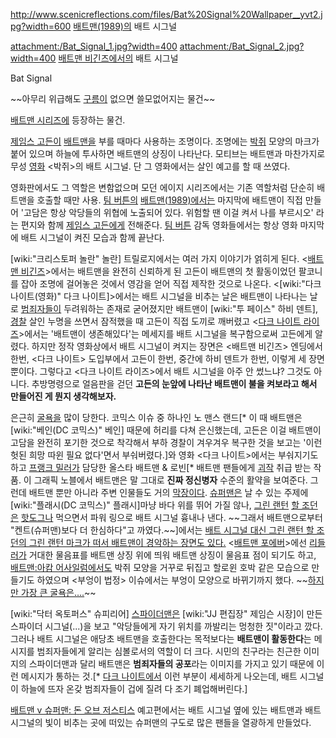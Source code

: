 http://www.scenicreflections.com/files/Bat%20Signal%20Wallpaper__yvt2.jpg?width=600
[[배트맨(1989)]]의 배트 시그널

attachment:/Bat_Signal_1.jpg?width=400
attachment:/Bat_Signal_2.jpg?width=400
[[배트맨 비긴즈]]에서의 배트 시그널

Bat Signal

~~아무리 위급해도 [[구름]]이 없으면 쓸모없어지는 물건~~

[[배트맨 시리즈]]에 등장하는 물건.

[[제임스 고든]]이 [[배트맨]]을 부를 때마다 사용하는 조명이다. 조명에는 [[박쥐]] 모양의 마크가 붙어 있으며 하늘에 투사하면 배트맨의 상징이 나타난다. 모티브는 배트맨과 마찬가지로 무성 [[영화]] <박쥐>의 배트 시그널. 단 그 영화에서는 살인 예고를 할 때 쓰였다.

영화판에서도 그 역할은 변함없으며 모던 에이지 시리즈에서는 기존 역할처럼 단순히 배트맨을 호출할 때만 사용. [[팀 버튼]]의 [[배트맨(1989)]]에서는 마지막에 배트맨이 직접 만들어 '고담은 항상 악당들의 위협에 노출되어 있다. 위험할 땐 이걸 켜서 나를 부르시오' 라는 편지와 함께 [[제임스 고든]]에게 전해준다. [[팀 버튼]] 감독 영화들에서는 항상 영화 마지막에 배트 시그널이 켜진 모습과 함께 끝난다.

[wiki:"크리스토퍼 놀란" 놀란] 트릴로지에서는 여러 가지 이야기가 얽히게 된다. <[[배트맨 비긴즈]]>에서는 배트맨을 완전히 신뢰하게 된 고든이 배트맨의 첫 활동이었던 팔코니를 잡아 조명에 걸어놓은 것에서 영감을 얻어 직접 제작한 것으로 나온다. <[wiki:"다크 나이트(영화)" 다크 나이트]>에서는 배트 시그널을 비추는 날은 배트맨이 나타나는 날로 [[범죄자]]들이 두려워하는 존재로 굳어졌지만 배트맨이 [wiki:"투 페이스" 하비 덴트], [[경찰]] 살인 누명을 쓰면서 잠적했을 때 고든이 직접 도끼로 깨버렸고 <[[다크 나이트 라이즈]]>에서는 '배트맨이 생존해있다'는 메세지를 배트 시그널을 복구함으로써 고든에게 알렸다. 하지만 정작 영화상에서 배트 시그널이 켜지는 장면은 <배트맨 비긴즈> 엔딩에서 한번, <다크 나이트> 도입부에서 고든이 한번, 중간에 하비 덴트가 한번, 이렇게 세 장면 뿐이다. 그렇다고 <다크 나이트 라이즈>에서 배트 시그널을 아주 안 썼느냐? 그것도 아니다. 추방명령으로 얼음판을 걷던 '''고든의 눈앞에 나타난 배트맨이 불을 켜보라고 해서 만들어진 게 뭔지 생각해보자.'''

은근히 [[굴욕]]을 많이 당한다. 코믹스 이슈 중 하나인 노 맨스 랜드[* 이 때 배트맨은 [wiki:"베인(DC 코믹스)" 베인] 때문에 허리를 다쳐 은신했는데, 고든은 이걸 배트맨이 고담을 완전히 포기한 것으로 착각해서 부하 경찰이 겨우겨우 복구한 것을 보고는 '이런 헛된 희망 따윈 필요 없다'면서 부숴버렸다.]와 영화 <다크 나이트>에서는 부숴지기도 하고 [[프랭크 밀러]]가 담당한 올스타 배트맨 & 로빈[* 배트맨 팬들에게 [[괴작]] 취급 받는 작품. 이 그래픽 노블에서 배트맨은 말 그대로 '''진짜 정신병자''' 수준의 활약을 보여준다. 그런데 배트맨 뿐만 아니라 주변 인물들도 거의 [[막장]]이다. [[슈퍼맨]]은 날 수 있는 주제에 [wiki:"플래시(DC 코믹스)" 플래시]마냥 바다 위를 뛰어 가질 않나, [[그린 랜턴]] [[할 조던]]은 [[핫도그]]나 먹으면서 파워 링으로 배트 시그널 흉내나 낸다. ~~그래서 배트맨으로부터 "켄트(슈퍼맨)보다 더 한심하다"고 까였다.~~]에서는 [http://robocop6956.blog.me/30101119059 배트 시그널 대신 그린 랜턴 할 조던의 그린 랜턴 마크가 떠서 배트맨이 경악하는 장면도 있다.] <[[배트맨 포에버]]>에선 [[리들러]]가 거대한 물음표를 배트맨 상징 위에 띄워 배트맨 상징이 물음표 점이 되기도 하고, [[배트맨:아캄 어사일럼]]에서도 박쥐 모양을 거꾸로 뒤집고 할로윈 호박 같은 모습으로 만들기도 하였으며 <부엉이 법정> 이슈에서는 부엉이 모양으로 바뀌기까지 했다. ~~[http://www.nerdsraging.com/2012/08/23/superman-hijacks-the-bat-signal/ 하지만 가장 큰 굴욕은….]~~

[wiki:"닥터 옥토퍼스" 슈피리어] [[스파이더맨]]은 [wiki:"JJ 편집장" 제임슨 시장]이 만든 스파이더 시그널(...)을 보고 "악당들에게 자기 위치를 까발리는 멍청한 짓"이라고 깠다. 그러나 배트 시그널은 애당초 배트맨을 호출한다는 목적보다는 '''배트맨이 활동한다'''는 메시지를 범죄자들에게 알리는 심볼로서의 역할이 더 크다. 시민의 친구라는 친근한 이미지의 스파이더맨과 달리 배트맨은 '''범죄자들의 공포'''라는 이미지를 가지고 있기 때문에 이런 메시지가 통하는 것.[* [[다크 나이트]]에서 이런 부분이 세세하게 나오는데, 배트 시그널이 하늘에 뜨자 온갖 범죄자들이 겁에 질려 다 조기 폐업해버린다.]


[[배트맨 v 슈퍼맨: 돈 오브 저스티스]] 예고편에서는 배트 시그널 옆에 있는 배트맨과 배트 시그널의 빛이 비추는 곳에 떠있는 슈퍼맨의 구도로 많은 팬들을 열광하게 만들었다.

